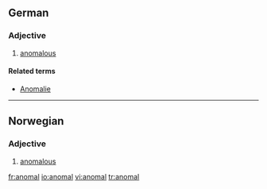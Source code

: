 ==German==

===Adjective===
{{de-adj|comparative=anomaler|superlative=anomalsten}}

# [[anomalous]]

====Related terms====
*[[Anomalie]]

----

==Norwegian==
===Adjective===
{{infl|no|adjective}}

# [[anomalous]]

[[fr:anomal]]
[[io:anomal]]
[[vi:anomal]]
[[tr:anomal]]